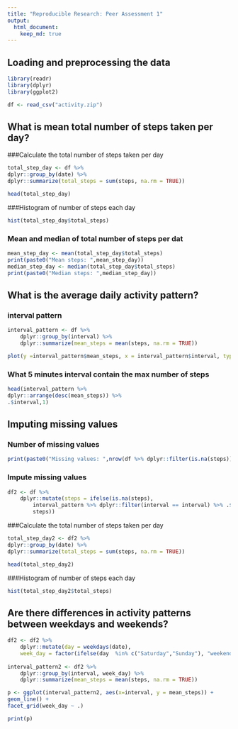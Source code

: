 ```yaml
---
title: "Reproducible Research: Peer Assessment 1"
output: 
  html_document:
    keep_md: true
---
```



## Loading and preprocessing the data
```r
library(readr)
library(dplyr)
library(ggplot2)

df <- read_csv("activity.zip")
```
## What is mean total number of steps taken per day?

###Calculate the total number of steps taken per day
```r

total_step_day <- df %>%
dplyr::group_by(date) %>%
dplyr::summarize(total_steps = sum(steps, na.rm = TRUE))

head(total_step_day)
```
###Histogram of number of steps each day
```r
hist(total_step_day$total_steps)
```
### Mean and median of total number of steps per dat
```r
mean_step_day <- mean(total_step_day$total_steps)
print(paste0("Mean steps: ",mean_step_day))
median_step_day <- median(total_step_day$total_steps)
print(paste0("Median steps: ",median_step_day))
```

## What is the average daily activity pattern?
### interval pattern
```r
interval_pattern <- df %>%
    dplyr::group_by(interval) %>%
    dplyr::summarize(mean_steps = mean(steps, na.rm = TRUE))

plot(y =interval_pattern$mean_steps, x = interval_pattern$interval, type = "l")
```

### What 5 minutes interval contain the max number of steps
```r
head(interval_pattern %>% 
dplyr::arrange(desc(mean_steps)) %>%
.$interval,1)
```

## Imputing missing values
### Number of missing values
```r

print(paste0("Missing values: ",nrow(df %>% dplyr::filter(is.na(steps)))))

```

### Impute missing values
``` r
df2 <- df %>% 
    dplyr::mutate(steps = ifelse(is.na(steps), 
        interval_pattern %>% dplyr::filter(interval == interval) %>% .$mean_steps,
        steps))
```

###Calculate the total number of steps taken per day
```r

total_step_day2 <- df2 %>%
dplyr::group_by(date) %>%
dplyr::summarize(total_steps = sum(steps, na.rm = TRUE))

head(total_step_day2)
```

###Histogram of number of steps each day
```r
hist(total_step_day2$total_steps)
```
## Are there differences in activity patterns between weekdays and weekends?
```r
df2 <- df2 %>%
    dplyr::mutate(day = weekdays(date),
    week_day = factor(ifelse(day  %in% c("Saturday","Sunday"), "weekend", "weekday")))
    
interval_pattern2 <- df2 %>%
    dplyr::group_by(interval, week_day) %>%
    dplyr::summarize(mean_steps = mean(steps, na.rm = TRUE))

p <- ggplot(interval_pattern2, aes(x=interval, y = mean_steps)) +
geom_line() +
facet_grid(week_day ~ .)

print(p)
```

